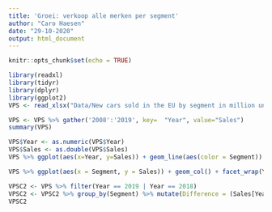 ```yaml
---
title: 'Groei: verkoop alle merken per segment'
author: "Caro Haesen"
date: "29-10-2020"
output: html_document
---
```


```r
knitr::opts_chunk$set(echo = TRUE)
```

```r
library(readxl)
library(tidyr)
library(dplyr)
library(ggplot2)
VPS <- read_xlsx("Data/New cars sold in the EU by segment in million units.xlsx")
```

```r
VPS <- VPS %>% gather('2008':'2019', key=  "Year", value="Sales")
summary(VPS)

```

```r
VPS$Year <- as.numeric(VPS$Year)
VPS$Sales <- as.double(VPS$Sales)
VPS %>% ggplot(aes(x=Year, y=Sales)) + geom_line(aes(color = Segment)) + labs(title = "New cars sold in the EU by segment in million units over the years.") + scale_x_continuous(breaks = c(2008:2019)) + scale_y_continuous(breaks= seq(0,6, by = 1))

```

```r
VPS %>% ggplot(aes(x = Segment, y = Sales)) + geom_col() + facet_wrap(Year~.) + labs(title = "New cars sold in the EU by segment in million units for each year.") + theme(axis.text.x = element_text(angle = 45, hjust = 1)) 
```
```r
VPSC2 <- VPS %>% filter(Year == 2019 | Year == 2018)
VPSC2 <- VPSC2 %>% group_by(Segment) %>% mutate(Difference = (Sales[Year == max(Year)] - Sales[Year == min(Year)]))
VPSC2
```


